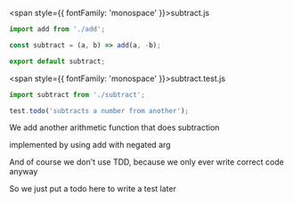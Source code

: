 
<Slide>

<span style={{ fontFamily: 'monospace' }}>subtract.js</span>

```js
import add from './add';

const subtract = (a, b) => add(a, -b);

export default subtract;
```

<span style={{ fontFamily: 'monospace' }}>subtract.test.js</span>

```js
import subtract from './subtract';

test.todo('subtracts a number from another');
```

</Slide>

<Notes>

We add another arithmetic function that does subtraction

implemented by using add with negated arg

And of course we don't use TDD, because we only ever write correct code anyway

So we just put a todo here to write a test later

</Notes>
